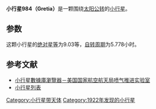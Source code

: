 {{Infobox planet
| bgcolour = #FFFFC0
| name = 984 Gretia
| symbol = 
| image = 
| caption = 
| discovery = yes
| discovery_ref = 
| discoverer = [[K._Reinmuth|K. Reinmuth]]
| discovery_site = [[王座山天文台|海德堡]] 
| discovered = 1922年8月27日
| designations = yes
| mp_name = 
| named_after = 
| alt_names = 1922 MH
| mp_category = [[小行星帶|主帶]]
| orbit_ref = <ref>[http://ssd.jpl.nasa.gov/sbdb.cgi?sstr=984 984 Gretia (1922 MH)]</ref>
| epoch = 2013年5月12日
| aphelion = {{convert|3.356807783560467|AU|km|3|abbr=on|lk=out}}
| perihelion = {{convert|2.25020595227512|AU|km|3|abbr=on}}
| semimajor = {{convert|2.803506867917793|AU|km|3|abbr=on}}
| eccentricity = 0.1973602854248109
| period = 1714.55279824706 [[日|日]]<br />4.69[[儒略年|儒略年]]
| avg_speed = 
| inclination = 9.091299867135712°
| asc_node = 314.2199851912768°
| mean_anomaly = 88.7262957428709°
| arg_peri = 55.89350663855184
| satellites = 
| physical_characteristics = yes
| dimensions = 
| mass = 
| density = 
| surface_grav = 
| escape_velocity = 
| sidereal_day = 
| axial_tilt = 
| pole_ecliptic_lat = 
| pole_ecliptic_lon = 
| albedo = 
| temperatures= 
| temp_name1 = 
| mean_temp_1 = 
| max_temp_1 = 
| temp_name2 = 
| max_temp_2 = 
| spectral_type = 
| abs_magnitude = 9.03
}}

'''小行星984（Gretia）'''是一颗围绕[[太阳|太阳]][[公转|公转]]的[[小行星|小行星]]。

==参数==
这颗小行星的[[绝对星等|绝对星等]]为9.03等，[[自转周期|自转周期]]为5.778小时。

==参考文献==
{{reflist}}

*[http://ssd.jpl.nasa.gov/sbdb.cgi#top 小行星數據庫瀏覽器－美国国家航空航天局喷气推进实验室] {{Wayback|url=http://ssd.jpl.nasa.gov/sbdb.cgi#top |date=20100929043420 }}
*[http://cfa-www.harvard.edu/iau/lists/NumberedMPs.txt 小行星列表] {{Wayback|url=http://cfa-www.harvard.edu/iau/lists/NumberedMPs.txt |date=20080517010638 }}

{{Minor Planet Number|[[小行星983|小行星983]]|[[小行星985|小行星985]]}}
{{小天体}}

[[Category:小行星带天体|Category:小行星带天体]]
[[Category:1922年发现的小行星|Category:1922年发现的小行星]]